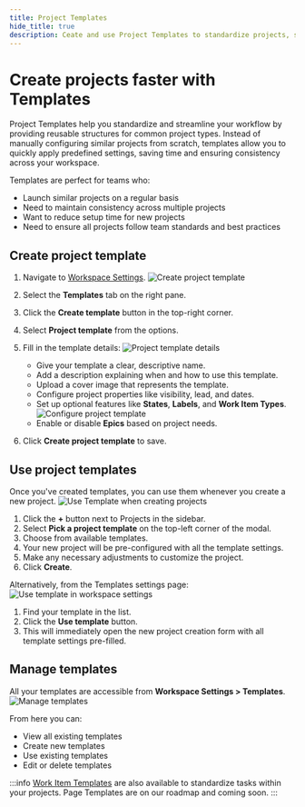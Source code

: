```yaml
---
title: Project Templates
hide_title: true
description: Ceate and use Project Templates to standardize projects, save setup time, and ensure consistency across your workspace with predefined settings.
---
```



<div className="tag-wrapper">
 <h1>Create projects faster with Templates</h1>
 <Tags 
  tags={[ 
    { name: "Business", additionalClass: "business" }
  ]} 
 />
</div>

Project Templates help you standardize and streamline your workflow by providing reusable structures for common project types. Instead of manually configuring similar projects from scratch, templates allow you to quickly apply predefined settings, saving time and ensuring consistency across your workspace.

Templates are perfect for teams who:

- Launch similar projects on a regular basis
- Need to maintain consistency across multiple projects
- Want to reduce setup time for new projects
- Need to ensure all projects follow team standards and best practices

## Create project template

1. Navigate to [Workspace Settings](https://docs.plane.so/core-concepts/workspaces/overview#workspace-settings).
    ![Create project template](https://media.docs.plane.so/templates/create-project-template.webp#center)
2. Select the **Templates** tab on the right pane.
3. Click the **Create template** button in the top-right corner.
4. Select **Project template** from the options.
5. Fill in the template details:
    ![Project template details](https://media.docs.plane.so/templates/project-template-details.webp#center)
    - Give your template a clear, descriptive name.
    - Add a description explaining when and how to use this template.
    - Upload a cover image that represents the template.
    - Configure project properties like visibility, lead, and dates.
    - Set up optional features like **States**, **Labels**, and **Work Item Types**.
    ![Configure project template](https://media.docs.plane.so/templates/configure-project-template.webp#center)
    - Enable or disable **Epics** based on project needs.
    
6. Click **Create project template** to save.

## Use project templates

Once you've created templates, you can use them whenever you create a new project.
![Use Template when creating projects](https://media.docs.plane.so/templates/use-template-projects.webp#center)

1. Click the **+** button next to Projects in the sidebar.
2. Select **Pick a project template** on the top-left corner of the modal.
3. Choose from available templates.
4. Your new project will be pre-configured with all the template settings.
5. Make any necessary adjustments to customize the project.
6. Click **Create**.

Alternatively, from the Templates settings page:
![Use template in workspace settings](https://media.docs.plane.so/templates/use-template.webp#center)

1. Find your template in the list.
2. Click the **Use template** button.
3. This will immediately open the new project creation form with all template settings pre-filled.

## Manage templates
All your templates are accessible from **Workspace Settings > Templates**. 
![Manage templates](https://media.docs.plane.so/templates/manage-templates.webp#center)

From here you can:
- View all existing templates
- Create new templates
- Use existing templates
- Edit or delete templates

:::info
[Work Item Templates](/templates/work-item-templates) are also available to standardize tasks within your projects. Page Templates are on our roadmap and coming soon.
:::